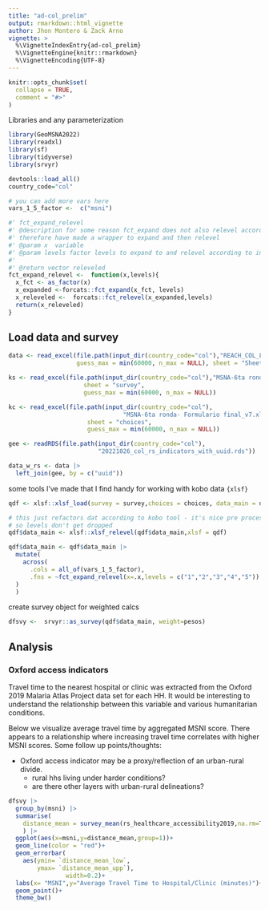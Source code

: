 ```yaml
---
title: "ad-col_prelim"
output: rmarkdown::html_vignette
author: Jhon Montero & Zack Arno
vignette: >
  %\VignetteIndexEntry{ad-col_prelim}
  %\VignetteEngine{knitr::rmarkdown}
  %\VignetteEncoding{UTF-8}
---
```


```r
knitr::opts_chunk$set(
  collapse = TRUE,
  comment = "#>"
)
```

Libraries and any parameterization
```r
library(GeoMSNA2022)
library(readxl)
library(sf)
library(tidyverse)
library(srvyr)

devtools::load_all()
country_code="col"

# you can add more vars here 
vars_1_5_factor <-  c("msni")

#' fct_expand_relevel
#' @description for some reason fct_expand does not also relevel according to argument input order
#' therefore have made a wrapper to expand and then relevel
#' @param x  variable
#' @param levels factor levels to expand to and relevel according to input order
#'
#' @return vector releveled
fct_expand_relevel <-  function(x,levels){
  x_fct <- as_factor(x)
  x_expanded <-forcats::fct_expand(x_fct, levels)
  x_releveled <-  forcats::fct_relevel(x_expanded,levels)
  return(x_releveled)
}


```

## Load data and survey
```r
data <- read_excel(file.path(input_dir(country_code="col"),"REACH_COL_LSGMSNI_08112022.xlsx"),
                   guess_max = min(60000, n_max = NULL), sheet = "Sheet1")

ks <- read_excel(file.path(input_dir(country_code="col"),"MSNA-6ta ronda- Formulario final_v7.xlsx"), 
                     sheet = "survey",
                     guess_max = min(60000, n_max = NULL))

kc <- read_excel(file.path(input_dir(country_code="col"),
                                "MSNA-6ta ronda- Formulario final_v7.xlsx"),
                      sheet = "choices",
                      guess_max = min(60000, n_max = NULL))

gee <- readRDS(file.path(input_dir(country_code="col"),
                         "20221026_col_rs_indicators_with_uuid.rds"))

data_w_rs <- data |> 
  left_join(gee, by = c("uuid"))
```


some tools I've made that I find handy for working with kobo data `{xlsf}`
```r
qdf <- xlsf::xlsf_load(survey = survey,choices = choices, data_main = data_w_rs,sm_sep = "/")

# this just refactors dat according to kobo tool - it's nice pre processing step before aggregating
# so levels don't get dropped
qdf$data_main <- xlsf::xlsf_relevel(qdf$data_main,xlsf = qdf)

qdf$data_main <- qdf$data_main |> 
  mutate(
    across(
      .cols = all_of(vars_1_5_factor),
      .fns = ~fct_expand_relevel(x=.x,levels = c("1","2","3","4","5"))
  )
  )

```

create survey object for weighted calcs
```r
dfsvy <-  srvyr::as_survey(qdf$data_main, weight=pesos)
```

## Analysis

### Oxford access indicators

Travel time to the nearest hospital or clinic was extracted from the Oxford 2019  Malaria Atlas Project data set for each HH. It would be interesting to understand the relationship between this variable and various humanitarian conditions. 

Below we visualize average travel time by aggregated MSNI score. There appears to a relationship where increasing travel time correlates with higher MSNI scores. Some follow up points/thoughts:

- Oxford access indicator may be a proxy/reflection of an urban-rural divide.
  + rural hhs living under harder conditions?
  + are there other layers with urban-rural delineations?

```r
dfsvy |> 
  group_by(msni) |> 
  summarise(
    distance_mean = survey_mean(rs_healthcare_accessibility2019,na.rm=T,"ci")
    ) |>
  ggplot(aes(x=msni,y=distance_mean,group=1))+
  geom_line(color = "red")+
  geom_errorbar(
    aes(ymin= `distance_mean_low`,
        ymax= `distance_mean_upp`), 
                width=0.2)+
  labs(x= "MSNI",y="Average Travel Time to Hospital/Clinic (minutes)")+
  geom_point()+
  theme_bw()
```